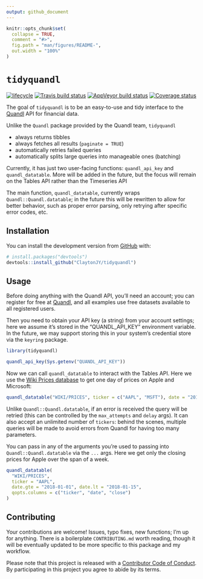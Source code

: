 ```yaml
---
output: github_document
---
```


<!-- README.md is generated from README.Rmd. Please edit that file -->

```r
knitr::opts_chunk$set(
  collapse = TRUE,
  comment = "#>",
  fig.path = "man/figures/README-",
  out.width = "100%"
)
```
# `tidyquandl`

[![lifecycle](https://img.shields.io/badge/lifecycle-experimental-orange.svg)](https://tidyverse.org/lifecycle/#experimental)
[![Travis build status](https://travis-ci.org/ClaytonJY/tidyquandl.svg?branch=master)](https://travis-ci.org/ClaytonJY/tidyquandl)
[![AppVeyor build status](https://ci.appveyor.com/api/projects/status/github/ClaytonJY/tidyquandl?branch=master&svg=true)](https://ci.appveyor.com/project/ClaytonJY/tidyquandl)
[![Coverage status](https://codecov.io/gh/ClaytonJY/tidyquandl/branch/master/graph/badge.svg)](https://codecov.io/github/ClaytonJY/tidyquandl?branch=master)

The goal of `tidyquandl` is to be an easy-to-use and tidy interface to the [Quandl](https://www.quandl.com/) API for financial data.

Unlike the `Quandl` package provided by the Quandl team, `tidyquandl`

- always returns tibbles
- always fetches all results (`paginate = TRUE`)
- automatically retries failed queries
- automatically splits large queries into manageable ones (batching)

Currently, it has just two user-facing functions: `quandl_api_key` and `quandl_datatable`. More will be added in the future, but the focus will remain on the Tables API rather than the Timeseries API

The main function, `quandl_datatable`, currently wraps `Quandl::Quandl.datatable`; in the future this will be rewritten to allow for better behavior, such as proper error parsing, only retrying after specific error codes, etc.


## Installation

You can install the development version from [GitHub](https://github.com/) with:

```r
# install.packages("devtools")
devtools::install_github("ClaytonJY/tidyquandl")
```

## Usage

Before doing anything with the Quandl API, you'll need an account; you can register for free at [Quandl](https://www.quandl.com/), and all examples use free datasets available to all registered users.

Then you need to obtain your API key (a string) from your account settings; here we assume it's stored in the "QUANDL_API_KEY" environment variable. In the future, we may support storing this in your system's credential store via the `keyring` package.

```r
library(tidyquandl)

quandl_api_key(Sys.getenv("QUANDL_API_KEY"))
```

Now we can call `quandl_datatable` to interact with the Tables API. Here we use the [Wiki Prices database](https://www.quandl.com/databases/WIKIP) to get one day of prices on Apple and Microsoft:

```r
quandl_datatable("WIKI/PRICES", ticker = c("AAPL", "MSFT"), date = "2018-01-02")
```

Unlike `Quandl::Quandl.datatable`, if an error is received the query will be retried (this can be controlled by the `max_attempts` and `delay` args). It can also accept an unlimited number of `tickers`: behind the scenes, multiple queries will be made to avoid errors from Quandl for having too many parameters.

You can pass in any of the arguments you're used to passing into `Quandl::Quandl.datatable` via the `...` args. Here we get only the closing prices for Apple over the span of a week.

```r
quandl_datatable(
  "WIKI/PRICES",
  ticker = "AAPL",
  date.gte = "2018-01-01", date.lt = "2018-01-15",
  qopts.columns = c("ticker", "date", "close")
)
```


## Contributing

Your contributions are welcome! Issues, typo fixes, new functions; I'm up for anything. There is a boilerplate `CONTRIBUTING.md` worth reading, though it will be eventually updated to be more specific to this package and my workflow.

Please note that this project is released with a [Contributor Code of Conduct](.github/CODE_OF_CONDUCT.md).
By participating in this project you agree to abide by its terms.
